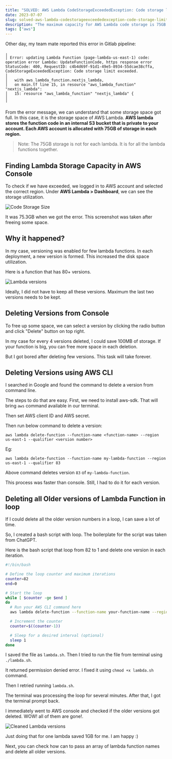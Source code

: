 ```yaml
---
title: "SOLVED: AWS Lambda CodeStorageExceededException: Code storage limit exceeded"
date: 2023-07-07
slug: solved-aws-lambda-codestorageexceededexception-code-storage-limit-exceeded
description: "The maximum capacity for AWS Lambda code storage is 75GB. When the storage is full, AWS lambda throws code storage exceeded exception. We can figure out how to solve this issue in this article."
tags: ["aws"]
---
```



Other day, my team mate reported this error in Gitlab pipeline:

```
╷
│ Error: updating Lambda Function (page-lambda-us-east-1) code: operation error Lambda: UpdateFunctionCode, https response error StatusCode: 400, RequestID: c4b4d69f-91d1-49e5-8934-55dcae38cffa, CodeStorageExceededException: Code storage limit exceeded.
│
│   with aws_lambda_function.nextjs_lambda,
│   on main.tf line 15, in resource "aws_lambda_function" "nextjs_lambda":
│   15: resource "aws_lambda_function" "nextjs_lambda" {
│
╵
```

From the error message, we can understand that some storage space got full. In this case, it is the storage space of AWS Lambda. **AWS lambda stores the function code in an internal S3 bucket that is private to your account. Each AWS account is allocated with 75GB of storage in each region.**

> Note: The 75GB storage is not for each lambda. It is for all the lambda functions together.

## Finding Lambda Storage Capacity in AWS Console

To check if we have exceeded, we logged in to AWS account and selected the correct region. Under **AWS Lambda > Dashboard**, we can see the storage utilization.

<Image src={imgCodeStorageSize} alt="Code Storage Size" />

It was 75.3GB when we got the error. This screenshot was taken after freeing some space.

## Why it happened?

In my case, versioning was enabled for few lambda functions. In each deployment, a new version is formed. This increased the disk space utilization.

Here is a function that has 80+ versions.

<Image src={imgVersionNumbers} alt="Lambda versions" />

Ideally, I did not have to keep all these versions. Maximum the last two versions needs to be kept.

## Deleting Versions from Console

To free up some space, we can select a version by clicking the radio button and click "Delete" button on top right.

In my case for every 4 versions deleted, I could save 100MB of storage. If your function is big, you can free more space in each deletion.

But I got bored after deleting few versions. This task will take forever.

## Deleting Versions using AWS CLI

I searched in Google and found the command to delete a version from command line.

The steps to do that are easy. First, we need to install aws-sdk. That will bring `aws` command available in our terminal.

Then set AWS client ID and AWS secret.

Then run below command to delete a version:

```
aws lambda delete-function --function-name <function-name> --region us-east-1 --qualifier <version number>
```

Eg:

```
aws lambda delete-function --function-name my-lambda-function --region us-east-1 --qualifier 83
```

Above command deletes version `83` of `my-lambda-function`.

This process was faster than console. Still, I had to do it for each version.

## Deleting all Older versions of Lambda Function in loop

If I could delete all the older version numbers in a loop, I can save a lot of time.

So, I created a bash script with loop. The boilerplate for the script was taken from ChatGPT.

Here is the bash script that loop from 82 to 1 and delete one version in each iteration.

```bash
#!/bin/bash

# Define the loop counter and maximum iterations
counter=82
end=0

# Start the loop
while [ $counter -ge $end ]
do
  # Run your AWS CLI command here
  aws lambda delete-function --function-name your-function-name --region us-east-1 --qualifier $counter

  # Increment the counter
  counter=$((counter-1))

  # Sleep for a desired interval (optional)
  sleep 1
done
```

I saved the file as `lambda.sh`. Then I tried to run the file from terminal using `./lambda.sh`.

It returned permission denied error. I fixed it using `chmod +x lambda.sh` command.

Then I retried running `lambda.sh`.

The terminal was processing the loop for several minutes. After that, I got the terminal prompt back.

I immediately went to AWS console and checked if the older versions got deleted. WOW! all of them are gone!.

<Image src={imgCleanedVersionNumbers} alt="Cleaned Lambda versions" />

Just doing that for one lambda saved 1GB for me. I am happy :)

Next, you can check how can to pass an array of lambda function names and delete all older versions.
